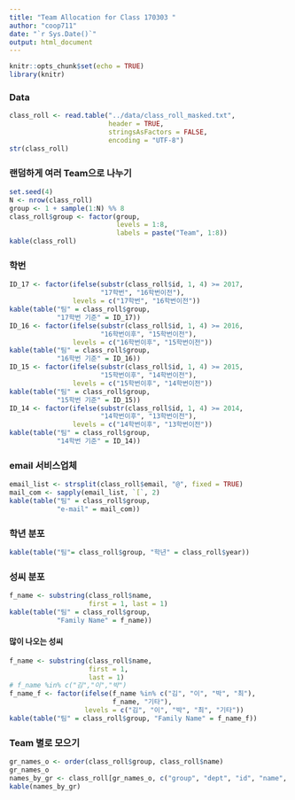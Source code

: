 ```yaml
---
title: "Team Allocation for Class 170303 "
author: "coop711"
date: "`r Sys.Date()`"
output: html_document
---
```


```r
knitr::opts_chunk$set(echo = TRUE)
library(knitr)
```

### Data

```r
class_roll <- read.table("../data/class_roll_masked.txt", 
                         header = TRUE, 
                         stringsAsFactors = FALSE, 
                         encoding = "UTF-8")
str(class_roll)
```

### 랜덤하게 여러 Team으로 나누기

```r
set.seed(4)
N <- nrow(class_roll)
group <- 1 + sample(1:N) %% 8
class_roll$group <- factor(group, 
                           levels = 1:8, 
                           labels = paste("Team", 1:8))
kable(class_roll)
```

### 학번

```r
ID_17 <- factor(ifelse(substr(class_roll$id, 1, 4) >= 2017, 
                       "17학번", "16학번이전"), 
                levels = c("17학번", "16학번이전"))
kable(table("팀" = class_roll$group, 
            "17학번 기준" = ID_17))
ID_16 <- factor(ifelse(substr(class_roll$id, 1, 4) >= 2016, 
                       "16학번이후", "15학번이전"), 
                levels = c("16학번이후", "15학번이전"))
kable(table("팀" = class_roll$group, 
            "16학번 기준" = ID_16))
ID_15 <- factor(ifelse(substr(class_roll$id, 1, 4) >= 2015, 
                       "15학번이후", "14학번이전"), 
                levels = c("15학번이후", "14학번이전"))
kable(table("팀" = class_roll$group,
            "15학번 기준" = ID_15))
ID_14 <- factor(ifelse(substr(class_roll$id, 1, 4) >= 2014, 
                       "14학번이후", "13학번이전"), 
                levels = c("14학번이후", "13학번이전"))
kable(table("팀" = class_roll$group,
            "14학번 기준" = ID_14))
```

### email 서비스업체

```r
email_list <- strsplit(class_roll$email, "@", fixed = TRUE)
mail_com <- sapply(email_list, `[`, 2)
kable(table("팀" = class_roll$group,
            "e-mail" = mail_com))
```

### 학년 분포

```r
kable(table("팀"= class_roll$group, "학년" = class_roll$year))
```

### 성씨 분포

```r
f_name <- substring(class_roll$name, 
                    first = 1, last = 1)
kable(table("팀" = class_roll$group,
            "Family Name" = f_name))
```

#### 많이 나오는 성씨

```r
f_name <- substring(class_roll$name, 
                    first = 1, 
                    last = 1)
# f_name %in% c("김","이","박")
f_name_f <- factor(ifelse(f_name %in% c("김", "이", "박", "최"), 
                          f_name, "기타"), 
                   levels = c("김", "이", "박", "최", "기타"))
kable(table("팀" = class_roll$group, "Family Name" = f_name_f))
```

### Team 별로 모으기

```r
gr_names_o <- order(class_roll$group, class_roll$name)
gr_names_o
names_by_gr <- class_roll[gr_names_o, c("group", "dept", "id", "name", "year", "email", "cell_no")]
kable(names_by_gr)
```

<!--
#### Team 1

```r
Team_1_names <- names_by_gr[names_by_gr$group == "Team 1", c("id", "name")]
kable(Team_1_names)
```

#### Team 2

```r
Team_2_names <- names_by_gr[names_by_gr$group == "Team 2", c("id", "name")]
kable(Team_2_names)
```

#### Team 3

```r
Team_3_names <- names_by_gr[names_by_gr$group == "Team 3", c("id", "name")]
kable(Team_3_names)
```

#### Team 4

```r
Team_4_names <- names_by_gr[names_by_gr$group == "Team 4", c("id", "name")]
kable(Team_4_names)
```

#### Team 5

```r
Team_5_names <- names_by_gr[names_by_gr$group == "Team 5", c("id", "name")]
kable(Team_5_names)
```

#### Team 6

```r
Team_6_names <- names_by_gr[names_by_gr$group == "Team 6", c("id", "name")]
kable(Team_6_names)
```

#### Team 7

```r
Team_7_names <- names_by_gr[names_by_gr$group == "Team 7", c("id", "name")]
kable(Team_7_names)
```

#### Team 8

```r
Team_8_names <- names_by_gr[names_by_gr$group == "Team 8", c("id", "name")]
kable(Team_8_names)
```

```r
save.image("./team_1701_data_out.RData")
```
-->